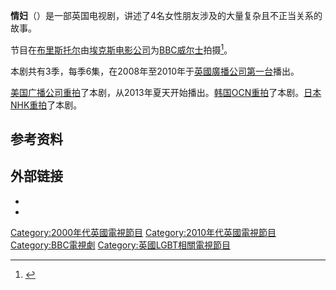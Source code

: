 {{for|韩国翻拍剧集|獵豔情人}}
{{Expand English|Mistresses (UK TV series)|tpercent=10}}
'''情妇'''（{{lang-en|Mistresses}}）是一部英国电视剧，讲述了4名女性朋友涉及的大量复杂且不正当关系的故事。

节目在[[布里斯托尔|布里斯托尔]]由[[埃克斯电影公司|埃克斯电影公司]]为[[BBC威尔士|BBC威尔士]]拍摄<ref>{{cite web | url=http://www.bbc.co.uk/drama/mistresses/ | title=BBC - Drama - Mistresses | publisher=BBC | access-date=2014-04-06 | archive-date=2009-01-19 | archive-url=https://web.archive.org/web/20090119200617/http://www.bbc.co.uk/drama/mistresses/ | dead-url=no }}</ref>。

本剧共有3季，每季6集，在2008年至2010年于[[英國廣播公司第一台|英國廣播公司第一台]]播出。

[[美国广播公司|美国广播公司]][[情妇_(美国电视剧)|重拍]]了本剧，从2013年夏天开始播出。[[韩国|韩国]][[OCN|OCN]][[情妇_(韩国电视剧)|重拍]]了本剧。[[日本|日本]][[NHK|NHK]][[情妇~女人的秘密~|重拍]]了本剧。
==参考资料==
<references/>
==外部链接==
* {{BBC Online|drama/mistresses|''Mistresses''}}
* {{Watch in Mainland China|优酷网|url=http://www.youku.com/show_page/id_zab0e0b8cdd5211e196ac.html|title=情妇}}
[[Category:2000年代英國電視節目|Category:2000年代英國電視節目]]
[[Category:2010年代英國電視節目|Category:2010年代英國電視節目]]
[[Category:BBC電視劇|Category:BBC電視劇]]
[[Category:英國LGBT相關電視節目|Category:英國LGBT相關電視節目]]
{{TV-stub}}